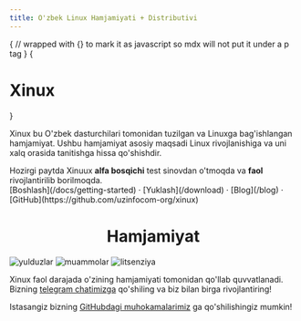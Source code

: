 ```yaml
---
title: O'zbek Linux Hamjamiyati + Distributivi
---
```



{
// wrapped with {} to mark it as javascript so mdx will not put it under a p tag
}
{<h1 className="text-center font-extrabold md:text-5xl mt-8">Xinux</h1>}

<Bleed><Features/></Bleed>

Xinux bu O'zbek dasturchilari tomonidan tuzilgan va Linuxga bag'ishlangan hamjamiyat. Ushbu hamjamiyat asosiy maqsadi Linux rivojlanishiga va uni xalq orasida
tanitishga hissa qo'shishdir.

<Callout emoji="✅">
  Hozirgi paytda Xinuux <strong>alfa bosqichi</strong> test sinovdan o'tmoqda va <strong>faol</strong> rivojlantirilib borilmoqda.
</Callout>

<div className="mt-16 mb-20 text-center">
  [Boshlash](/docs/getting-started) · [Yuklash](/download) · [Blog](/blog) · [GitHub](https://github.com/uzinfocom-org/xinux)
</div>

<h1 align="center">Hamjamiyat</h1>

<p className="flex h-6 align-middle justify-center">
  <img alt="yulduzlar" src="https://img.shields.io/github/stars/uzinfocom-org/xinux" className="inline-block mr-2"/>
  <img alt="muammolar" src="https://img.shields.io/github/issues/uzinfocom-org/xinux" className="inline-block mr-2"/>
  <img alt="litsenziya" src="https://img.shields.io/badge/License-GPLv3-blue.svg" className="inline-block mr-2"/>
</p>

Xinux faol darajada o'zining hamjamiyati tomonidan qo'llab quvvatlanadi. Bizning [telegram chatimizga](https://t.me/xinuxuz)
qo'shiling va biz bilan birga rivojlantiring!

Istasangiz bizning [GitHubdagi muhokamalarimiz](https://github.com/orgs/uzinfocom-org/discussions) ga qo'shilishingiz mumkin!
